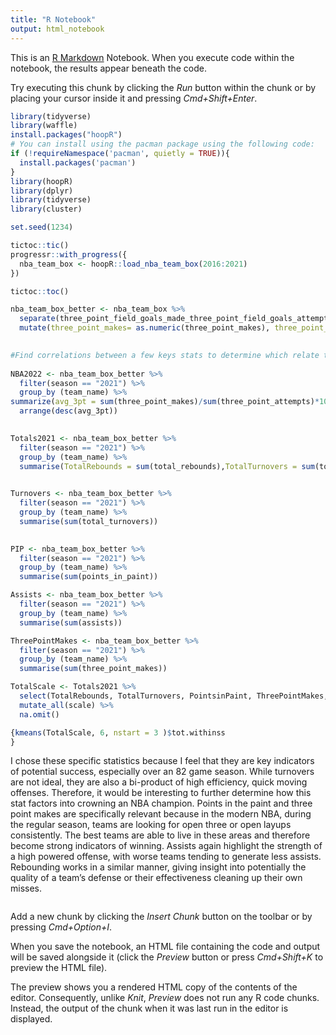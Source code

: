 ```yaml
---
title: "R Notebook"
output: html_notebook
---
```


This is an [R Markdown](http://rmarkdown.rstudio.com) Notebook. When you execute code within the notebook, the results appear beneath the code. 

Try executing this chunk by clicking the *Run* button within the chunk or by placing your cursor inside it and pressing *Cmd+Shift+Enter*. 

```r
library(tidyverse)
library(waffle)
install.packages("hoopR")
# You can install using the pacman package using the following code:
if (!requireNamespace('pacman', quietly = TRUE)){
  install.packages('pacman')
}
library(hoopR)
library(dplyr)
library(tidyverse)
library(cluster)

set.seed(1234)
```
```r
tictoc::tic()
progressr::with_progress({
  nba_team_box <- hoopR::load_nba_team_box(2016:2021)
})

tictoc::toc()
```

```r
nba_team_box_better <- nba_team_box %>%
  separate(three_point_field_goals_made_three_point_field_goals_attempted, c('three_point_makes', 'three_point_attempts'),"-") %>% 
  mutate(three_point_makes= as.numeric(three_point_makes), three_point_attempts= as.numeric(three_point_attempts ), total_rebounds= as.numeric(total_rebounds), total_turnovers =as.numeric(total_turnovers), points_in_paint= as.numeric(points_in_paint), assists= as.numeric(assists))
  

#Find correlations between a few keys stats to determine which relate the most. Then turn that data into a graph
  
NBA2022 <- nba_team_box_better %>% 
  filter(season == "2021") %>% 
  group_by (team_name) %>% 
summarize(avg_3pt = sum(three_point_makes)/sum(three_point_attempts)*100) %>% 
  arrange(desc(avg_3pt))
  
```
```r
Totals2021 <- nba_team_box_better %>% 
  filter(season == "2021") %>% 
  group_by (team_name) %>% 
  summarise(TotalRebounds = sum(total_rebounds),TotalTurnovers = sum(total_turnovers),PointsinPaint = sum(points_in_paint), ThreePointMakes = sum(three_point_makes), Assists = sum(assists)) 
  
```



```r
Turnovers <- nba_team_box_better %>% 
  filter(season == "2021") %>% 
  group_by (team_name) %>% 
  summarise(sum(total_turnovers))
  
```
```r
PIP <- nba_team_box_better %>% 
  filter(season == "2021") %>% 
  group_by (team_name) %>% 
  summarise(sum(points_in_paint))
```
```r
Assists <- nba_team_box_better %>% 
  filter(season == "2021") %>% 
  group_by (team_name) %>% 
  summarise(sum(assists))
```
```r
ThreePointMakes <- nba_team_box_better %>% 
  filter(season == "2021") %>% 
  group_by (team_name) %>% 
  summarise(sum(three_point_makes))
```


```r
TotalScale <- Totals2021 %>%
  select(TotalRebounds, TotalTurnovers, PointsinPaint, ThreePointMakes, Assists) %>%
  mutate_all(scale) %>%
  na.omit()
```
```r
{kmeans(TotalScale, 6, nstart = 3 )$tot.withinss
}
```
I chose these specific statistics because I feel that they are key indicators of potential success, especially over an 82 game season. While turnovers are not ideal, they are also a bi-product of high efficiency, quick moving offenses. Therefore, it would be interesting to further determine how this stat factors into crowning an NBA champion. Points in the paint and three point makes are specifically relevant because in the modern NBA, during the regular season, teams are looking for open three or open layups consistently. The best teams are able to live in these areas and therefore become strong indicators of winning. Assists again highlight the strength of a high powered offense, with worse teams tending to generate less assists. Rebounding works in a similar manner, giving insight into potentially the quality of a team's defense or their effectiveness cleaning up their own misses. 
```r

```

Add a new chunk by clicking the *Insert Chunk* button on the toolbar or by pressing *Cmd+Option+I*.

When you save the notebook, an HTML file containing the code and output will be saved alongside it (click the *Preview* button or press *Cmd+Shift+K* to preview the HTML file). 

The preview shows you a rendered HTML copy of the contents of the editor. Consequently, unlike *Knit*, *Preview* does not run any R code chunks. Instead, the output of the chunk when it was last run in the editor is displayed.

